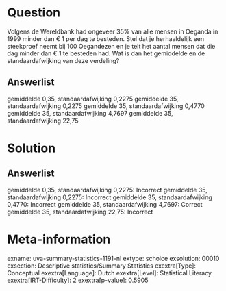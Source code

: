 Question
========

Volgens de Wereldbank had ongeveer 35% van alle mensen in Oeganda in
1999 minder dan € 1 per dag te besteden. Stel dat je herhaaldelijk een
steekproef neemt bij 100 Oegandezen en je telt het aantal mensen dat die
dag minder dan € 1 te besteden had. Wat is dan het gemiddelde en de
standaardafwijking van deze verdeling?

Answerlist
----------

gemiddelde 0,35, standaardafwijking 0,2275
gemiddelde 35, standaardafwijking 0,2275
gemiddelde 35, standaardafwijking 0,4770
gemiddelde 35, standaardafwijking 4,7697
gemiddelde 35, standaardafwijking 22,75

Solution
========

Answerlist
----------

gemiddelde 0,35, standaardafwijking 0,2275: Incorrect
gemiddelde 35, standaardafwijking 0,2275: Incorrect
gemiddelde 35, standaardafwijking 0,4770: Incorrect
gemiddelde 35, standaardafwijking 4,7697: Correct
gemiddelde 35, standaardafwijking 22,75: Incorrect

Meta-information
================
exname: uva-summary-statistics-1191-nl
extype: schoice
exsolution: 00010
exsection: Descriptive statistics/Summary Statistics 
exextra[Type]: Conceptual
exextra[Language]: Dutch
exextra[Level]: Statistical Literacy
exextra[IRT-Difficulty]: 2
exextra[p-value]: 0.5905
